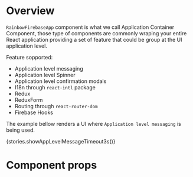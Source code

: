 
<Meta title="Modules/App/Components/RainbowFirebaseApp" component={RainbowFirebaseApp} />

# Overview

`RainbowFirebaseApp` component is what we call Application Container Component, those type of
components are commonly wraping your entire React application providing a set of feature that
could be group at the UI application level.

Feature sopported:

-   Application level messaging
-   Application level Spinner
-   Application level confirmation modals
-   I18n through `react-intl` package
-   Redux
-   ReduxForm
-   Routing through `react-router-dom`
-   Firebase Hooks

The example bellow renders a UI where `Application level messaging` is being used.

<Preview>
    <Story name="RainbowFirebaseApp">{stories.showAppLevelMessageTimeout3s()}</Story>
</Preview>

# Component props

<Props of={RainbowFirebaseApp} />
